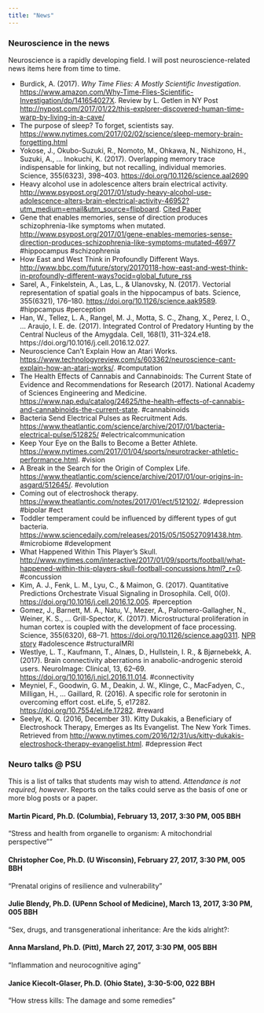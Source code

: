 ```yaml
---
title: "News"
---
```


### Neuroscience in the news

Neuroscience is a rapidly developing field. I will post neuroscience-related news items here from time to time.

- Burdick, A. (2017). *Why Time Flies: A Mostly Scientific Investigation*. <https://www.amazon.com/Why-Time-Flies-Scientific-Investigation/dp/141654027X>. Review by L. Getlen in NY Post <http://nypost.com/2017/01/22/this-explorer-discovered-human-time-warp-by-living-in-a-cave/>
- The purpose of sleep? To forget, scientists say. <https://www.nytimes.com/2017/02/02/science/sleep-memory-brain-forgetting.html>
- Yokose, J., Okubo-Suzuki, R., Nomoto, M., Ohkawa, N., Nishizono, H., Suzuki, A., … Inokuchi, K. (2017). Overlapping memory trace indispensable for linking, but not recalling, individual memories. Science, 355(6323), 398–403. <https://doi.org/10.1126/science.aal2690>
- Heavy alcohol use in adolescence alters brain electrical activity. <http://www.psypost.org/2017/01/study-heavy-alcohol-use-adolescence-alters-brain-electrical-activity-46952?utm_medium=email&utm_source=flipboard>. [Cited Paper](http://doi.org/10.1111/adb.12486)
- Gene that enables memories, sense of direction produces schizophrenia-like symptoms when mutated. <http://www.psypost.org/2017/01/gene-enables-memories-sense-direction-produces-schizophrenia-like-symptoms-mutated-46977> #hippocampus #schizophrenia
- How East and West Think in Profoundly Different Ways. <http://www.bbc.com/future/story/20170118-how-east-and-west-think-in-profoundly-different-ways?ocid=global_future_rss>
- Sarel, A., Finkelstein, A., Las, L., & Ulanovsky, N. (2017). Vectorial representation of spatial goals in the hippocampus of bats. Science, 355(6321), 176–180. <https://doi.org/10.1126/science.aak9589>. #hippcampus #perception 
- Han, W., Tellez, L. A., Rangel, M. J., Motta, S. C., Zhang, X., Perez, I. O., … Araujo, I. E. de. (2017). Integrated Control of Predatory Hunting by the Central Nucleus of the Amygdala. Cell, 168(1), 311–324.e18. https://doi.org/10.1016/j.cell.2016.12.027. 
- Neuroscience Can’t Explain How an Atari Works. <https://www.technologyreview.com/s/603362/neuroscience-cant-explain-how-an-atari-works/>. #computation
- The Health Effects of Cannabis and Cannabinoids: 
The Current State of Evidence and Recommendations for Research (2017). National Academy of Sciences Engineering and Medicine. <https://www.nap.edu/catalog/24625/the-health-effects-of-cannabis-and-cannabinoids-the-current-state>. #cannabinoids
- Bacteria Send Electrical Pulses as Recruitment Ads. <https://www.theatlantic.com/science/archive/2017/01/bacteria-electrical-pulse/512825/> #electricalcommunication
- Keep Your Eye on the Balls to Become a Better Athlete. <https://www.nytimes.com/2017/01/04/sports/neurotracker-athletic-performance.html>. #vision
- A Break in the Search for the Origin of Complex Life. <https://www.theatlantic.com/science/archive/2017/01/our-origins-in-asgard/512645/>. #evolution
- Coming out of electroshock therapy. <https://www.theatlantic.com/notes/2017/01/ect/512102/>. #depression #bipolar #ect
- Toddler temperament could be influenced by different types of gut bacteria. <https://www.sciencedaily.com/releases/2015/05/150527091438.htm>. #microbiome #development
- What Happened Within This Player's Skull. <http://www.nytimes.com/interactive/2017/01/09/sports/football/what-happened-within-this-players-skull-football-concussions.html?_r=0>. #concussion
- Kim, A. J., Fenk, L. M., Lyu, C., & Maimon, G. (2017). Quantitative Predictions Orchestrate Visual Signaling in Drosophila. Cell, 0(0). <https://doi.org/10.1016/j.cell.2016.12.005>. #perception
- Gomez, J., Barnett, M. A., Natu, V., Mezer, A., Palomero-Gallagher, N., Weiner, K. S., … Grill-Spector, K. (2017). Microstructural proliferation in human cortex is coupled with the development of face processing. Science, 355(6320), 68–71. <https://doi.org/10.1126/science.aag0311>. [NPR story](http://www.npr.org/sections/health-shots/2017/01/05/508237061/brain-area-that-recognizes-faces-gets-bigger-and-better-in-young-adults) #adolescence #structuralMRI
- Westlye, L. T., Kaufmann, T., Alnæs, D., Hullstein, I. R., & Bjørnebekk, A. (2017). Brain connectivity aberrations in anabolic-androgenic steroid users. NeuroImage: Clinical, 13, 62–69. <https://doi.org/10.1016/j.nicl.2016.11.014>. #connectivity
- Meyniel, F., Goodwin, G. M., Deakin, J. W., Klinge, C., MacFadyen, C., Milligan, H., … Gaillard, R. (2016). A specific role for serotonin in overcoming effort cost. eLife, 5, e17282. <https://doi.org/10.7554/eLife.17282>. #reward
- Seelye, K. Q. (2016, December 31). Kitty Dukakis, a Beneficiary of Electroshock Therapy, Emerges as Its Evangelist. The New York Times. Retrieved from <http://www.nytimes.com/2016/12/31/us/kitty-dukakis-electroshock-therapy-evangelist.html>. #depression #ect

### Neuro talks @ PSU

This is a list of talks that students may wish to attend. *Attendance is not required, however*. Reports on the talks could serve as the basis of one or more blog posts or a paper.

<!-- Past talks

#### Dr. Nadav Ahituv, Wednesday, January 11, 2017, 4 PM, 108 Wartik Lab

"Functional Characterization of Gene Regulatory Elements"

#### Dr. Claire Cheetham, January 12, 2017, 4 PM, 008 Mueller

Dr. Cheetham’s research aims to elucidate the mechanisms through which neurons form and maintain precise connections. She approaches the question using the mouse olfactory bulb system, which is experimentally accessible in vivo and undergoes adult neurogenesis. She uses a combination of optogenetics, electrophysiology and behavior to study how new neurons are integrated into functional circuits. She has made important contributions to our understanding of synapse formation and maturation in both cortex and the olfactory bulb. She earned her PhD with Dr. Gerald Finnerty at University College London where she showed that a critical period for map reorganization in the visual cortex corresponded to presynaptic maturation. She then moved to NIH to work with Dr. Leo Belluscio where she developed her current model system. She is currently an independently-funded Research Assistant Professor at Carnegie Mellon.

#### Dr. Rachel Roberts-Galbraith, January 17, 2017, 4 PM, 008 Mueller

Dr. Roberts-Galbraith uses planarians as a model organism to study brain regeneration. She received her Ph.D. from Vanderbilt where she trained as a cell biologist under Dr. Kathleen Gould and received an NSF graduate fellowship. She developed her planarian model system in the laboratory of Dr. Philip Newmark at the University of Illinois where she received a prestigious Jane Coffin Childs fellowship. Using transcriptomic and genomic approaches, she has identified dozens of genes involved various aspects of nervous system regeneration. She plans to follow up this work to characterize fundamental mechanisms through which neurons and glia are made and organized following injury.
 
#### Dr. Thomas Gould (Penn State), January 18, 2017, 4 PM, 108 Wartik

"Epigenetics and the Long-term Effects of Nicotine on Learning and Hippocampus"



#### Dr. Patrick Drew (Penn State), January 20, 2017, 11:15 AM, 127 Noll Laboratory

"Imaging Cerebral Hemodynamics during Exercise” 

The brain is an energetically demanding organ, and increases in blood flow (usually) accompany increases in neural activity. However, how exercise impacts blood flow to the brain is poorly understood.  I will discuss recent work from my lab using optical imaging in awake behaving mice to elucidate how voluntary locomotion drives hemodynamic signals in the cortex.  We find that locomotion-induced hemodynamic changes in the cortex are mostly driven by neural changes, not systemic cardiovascular changes, and that there are markedly different locomotion-related dynamics of vessels in the brain versus those in the dura.

#### Dr. Matthew Dalva (Jefferson College of Biomedical Sciences), January 25, 2017, 4 PM , 108 Wartik

"Visualizing the Dynamics in Synaptic Formation and Function"

#### Dr. Gyorgy Lur, January 26, 2017, 4 PM, 008 Mueller

Dr. Lur uses optical and electrophysiological approaches to study signaling in cortical networks. His long-term goal is to determine how multiple sensory signals are integrated modulated by behavior in the cortex. He received his Ph.D. from the University of Liverpool where he studied calcium signaling in polarized secretory cells. He is currently a postdoctoral fellow in the laboratory of Dr. Michael Higley at Yale University where he has pioneered new methods to combine cellular electrophysiology with 2-Photon imaging to make important new insights into synaptic integration in individual cortical neurons.

#### Dr. Stephen Manuck (Pitt), January 30, 2017, 3:30 PM, 022 Biobehavioral Health Building

"Can genes make men pugnacious?"

-->

#### Martin Picard, Ph.D. (Columbia), February 13, 2017, 3:30 PM, 005 BBH

"Stress and health from organelle to organism: A mitochondrial perspective""

#### Christopher Coe, Ph.D. (U Wisconsin), February 27, 2017, 3:30 PM, 005 BBH

"Prenatal origins of resilience and vulnerability"

#### Julie Blendy, Ph.D. (UPenn School of Medicine), March 13, 2017, 3:30 PM, 005 BBH

"Sex, drugs, and transgenerational inheritance: Are the kids alright?:

#### Anna Marsland, Ph.D. (Pitt), March 27, 2017, 3:30 PM, 005 BBH

"Inflammation and neurocognitive aging"

#### Janice Kiecolt-Glaser, Ph.D. (Ohio State), 3:30-5:00, 022 BBH

"How stress kills: The damage and some remedies"
